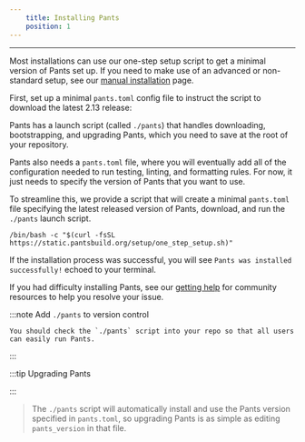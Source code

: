 ```yaml
---
    title: Installing Pants
    position: 1
---
```


---

Most installations can use our one-step setup script to get a minimal version of Pants set up. If you need to make use of an advanced or non-standard setup, see our [manual installation](doc:manual-installation) page.

First, set up a minimal `pants.toml` config file to instruct the script to download the latest 2.13 release:

Pants has a launch script (called `./pants`) that handles downloading, bootstrapping, and upgrading Pants, which you need to save at the root of your repository.

Pants also needs a `pants.toml` file, where you will eventually add all of the configuration needed to run testing, linting, and formatting rules. For now, it just needs to specify the version of Pants that you want to use.

To streamline this, we provide a script that will create a minimal `pants.toml` file specifying the latest released version of Pants, download, and run the `./pants` launch script.

```
/bin/bash -c "$(curl -fsSL https://static.pantsbuild.org/setup/one_step_setup.sh)"
```

If the installation process was successful, you will see `Pants was installed successfully!` echoed to your terminal.

If you had difficulty installing Pants, see our [getting help](doc:getting-help) for community resources to help you resolve your issue.

:::note Add `./pants` to version control

    You should check the `./pants` script into your repo so that all users can easily run Pants.

:::

:::tip Upgrading Pants

:::

> The `./pants` script will automatically install and use the Pants version specified in `pants.toml`, so upgrading Pants is as simple as editing `pants_version` in that file.
